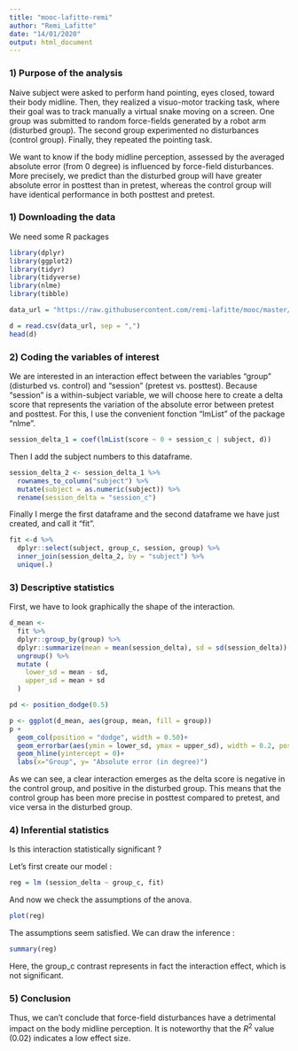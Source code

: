 ```yaml
---
title: "mooc-lafitte-remi"
author: "Remi_Lafitte"
date: "14/01/2020"
output: html_document
---
```


### 1) Purpose of the analysis

Naive subject were asked to perform hand pointing, eyes closed, toward their body midline. Then, they realized a visuo-motor tracking task, where their goal was to track manually a virtual snake moving on a screen. One group was submitted to random force-fields generated by a robot arm (disturbed group). The second group experimented no disturbances (control group). Finally, they repeated the pointing task.  

We want to know if the body midline perception, assessed by the averaged absolute error (from 0 degree) is influenced by force-field disturbances. More precisely, we predict than the disturbed group will have greater absolute error in posttest than in pretest, whereas the control group will have identical performance in both posttest and pretest.

### 1) Downloading the data

We need some R packages 
```r
library(dplyr)
library(ggplot2)
library(tidyr)
library(tidyverse)
library(nlme)
library(tibble)
```




```r
data_url = "https://raw.githubusercontent.com/remi-lafitte/mooc/master/module3/data-pointing.csv"
```


```r
d = read.csv(data_url, sep = ",")
head(d)
```

### 2) Coding the variables of interest

We are interested in an interaction effect between the variables "group" (disturbed vs. control) and "session" (pretest vs. posttest). Because "session" is a within-subject variable, we will choose here to create a delta score that represents the variation of the absolute error between pretest and posttest. For this, I use the convenient fonction "lmList" of the package "nlme". 

```r
session_delta_1 = coef(lmList(score ~ 0 + session_c | subject, d)) 
```

Then I add the subject numbers to this dataframe.

```r
session_delta_2 <- session_delta_1 %>% 
  rownames_to_column("subject") %>% 
  mutate(subject = as.numeric(subject)) %>% 
  rename(session_delta = "session_c")
```

Finally I merge the first dataframe and the second dataframe we have just created, and call it "fit".
```r
fit <-d %>% 
  dplyr::select(subject, group_c, session, group) %>% 
  inner_join(session_delta_2, by = "subject") %>% 
  unique(.)
```

### 3) Descriptive statistics

First, we have to look graphically the shape of the interaction.

```r
d_mean <- 
  fit %>% 
  dplyr::group_by(group) %>% 
  dplyr::summarize(mean = mean(session_delta), sd = sd(session_delta)) %>%
  ungroup() %>% 
  mutate (
    lower_sd = mean - sd,
    upper_sd = mean + sd
  )

pd <- position_dodge(0.5)

p <- ggplot(d_mean, aes(group, mean, fill = group))
p +
  geom_col(position = "dodge", width = 0.50)+
  geom_errorbar(aes(ymin = lower_sd, ymax = upper_sd), width = 0.2, position = pd, size = 0.5) +
  geom_hline(yintercept = 0)+
  labs(x="Group", y= "Absolute error (in degree)")
```

As we can see, a clear interaction emerges as the delta score is negative in the control group, and positive in the disturbed group. This means that the control group has been more precise in posttest compared to pretest, and vice versa in the disturbed group. 


### 4) Inferential statistics

Is this interaction statistically significant ?

Let's first create our model :
```r
reg = lm (session_delta ~ group_c, fit)

```

And now we check the assumptions of the anova.

```r
plot(reg)
```

The assumptions seem satisfied. We can draw the inference :

```r
summary(reg)
```

Here, the group_c contrast represents in fact the interaction effect, which is not significant. 

### 5) Conclusion

Thus, we can't conclude that force-field disturbances have a detrimental impact on the body midline perception. It is noteworthy that the $R^2$ value ($0.02$) indicates a low effect size. 
